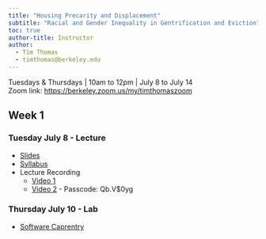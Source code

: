 ```yaml
---
title: "Housing Precarity and Displacement"
subtitle: "Racial and Gender Inequality in Gentrification and Eviction"
toc: true
author-title: Instructor
author: 
  - Tim Thomas
  - timthomas@berkeley.edu
---
```

Tuesdays & Thursdays | 10am to 12pm | July 8 to July 14   
Zoom link: [https://berkeley.zoom.us/my/timthomaszoom](https://berkeley.zoom.us/my/timthomaszoom)

## Week 1
### Tuesday July 8 - Lecture
* [Slides](https://docs.google.com/presentation/d/1nHe2SQmLnlvXZnCW8O6uzEcM15XqA3w2flZ4ntPqbM0)
* [Syllabus](syllabus.qmd)
* Lecture Recording
  * [Video 1](https://drive.google.com/drive/folders/1e2GNPfaqiuiEkfac4mfEL6bF2y4vCeUo?usp=drive_link)
  * [Video 2](https://berkeley.zoom.us/rec/share/3fLK5nFCklPA1iXs3_D591fofoRwb--61f18MeChXdXykII7oiEDLZQzRuHF6XA5.D6XjsmytyWgvQDJ3?startTime=1751995954000) - Passcode: Qb.V$0yg

### Thursday July 10 - Lab
* [Software Caprentry](https://swcarpentry.github.io/r-novice-inflammation/)
